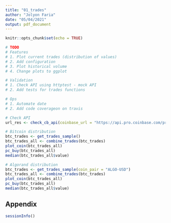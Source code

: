 ```yaml
---
title: "01_trades"
author: "Jolyon Faria"
date: "05/04/2021"
output: pdf_document
---
```


```r
knitr::opts_chunk$set(echo = TRUE)
```

```r

# TODO
# Features
# 1. Plot current trades (distribution of values)
# 2. Add configuration
# 3. Plot historical volume
# 4. Change plots to ggplot

# Validation
# 1. Check API using httptest - mock API
# 2. Add tests for trades functions

# Ops
# 1. Automate date
# 2. Add code coverageon on travis

```

```r

# Check API
url_res <- check_cb_api(coinbase_url = "https://api.pro.coinbase.com/products")

```

```r

# Bitcoin distribution
btc_trades <- get_trades_sample() 
btc_trades_all <- combine_trades(btc_trades)
plot_coin(btc_trades_all)
pc_buy(btc_trades_all)
median(btc_trades_all$value)

```

```r

# Algorand distribution
btc_trades <- get_trades_sample(coin_pair = "ALGO-USD") 
btc_trades_all <- combine_trades(btc_trades)
plot_coin(btc_trades_all)
pc_buy(btc_trades_all)
median(btc_trades_all$value)

```

## Appendix

```r
sessionInfo()
```

